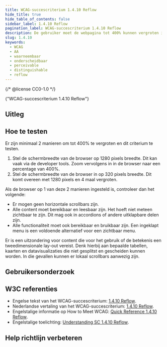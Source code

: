 ```yaml
---
title: WCAG-succescriterium 1.4.10 Reflow
hide_title: true
hide_table_of_contents: false
sidebar_label: 1.4.10 Reflow
pagination_label: WCAG-succescriterium 1.4.10 Reflow
description: De gebruiker moet de webpagina tot 400% kunnen vergroten in de browser. Dezelfde inhoud moet aanwezig zijn, en alles moet nog op eenzelfde manier werken.
slug: 1.4.10
keywords:
  - WCAG
  - AA
  - waarneembaar
  - onderscheidbaar
  - perceivable
  - distinguishable
  - reflow
---
```


{/* @license CC0-1.0 */}


<WcagHeadingGroup level={1} conformanceLevel="Niveau AA">
  {"WCAG-succescriterium 1.4.10 Reflow"}
</WcagHeadingGroup>

## Uitleg

<Summary />

## Hoe te testen

Er zijn minimaal 2 manieren om tot 400% te vergroten en dit criterium te testen.

1. Stel de schermbreedte van de browser op 1280 pixels breedte. Dit kan vaak via de developer tools. Zoom vervolgens in in de browser naar een percentage van 400%.
2. Stel de schermbreedte van de browser in op 320 pixels breedte. Dit komt overeen met 1280 pixels en 4 maal vergroten.

Als de browser op 1 van deze 2 manieren ingesteld is, controleer dan het volgende:

- Er mogen geen horizontale scrollbars zijn.
- Alle content moet bereikbaar en leesbaar zijn. Het hoeft niet meteen zichtbaar te zijn. Dit mag ook in accordions of andere uitklapbare delen zijn.
- Alle functionaliteit moet ook bereikbaar en bruikbaar zijn. Een ingeklapt menu is een voldoende alternatief voor een zichtbaar menu.

Er is een uitzondering voor content die voor het gebruik of de betekenis een tweedimensionale lay-out vereist. Denk hierbij aan bepaalde tabellen, kaarten en datavisualizaties die niet gesplitst en gescheiden kunnen worden. In die gevallen kunnen er lokaal scrollbars aanwezig zijn.

## Gebruikersonderzoek

<CTAGebruikersonderzoek />

## W3C referenties

- Engelse tekst van het WCAG-succescriterium: [<span lang="en">1.4.10 Reflow</span>](https://www.w3.org/TR/WCAG22/#reflow).
- Nederlandse vertaling van het WCAG-succescriterium: [1.4.10 Reflow](https://www.w3.org/Translations/WCAG22-nl/#reflow).
- Engelstalige informatie op <span lang="en">How to Meet WCAG</span>: [<span lang="en">Quick Reference 1.4.10 Reflow</span>](https://www.w3.org/WAI/WCAG22/quickref/#reflow).
- Engelstalige toelichting: [<span lang="en">Understanding SC 1.4.10 Reflow</span>](https://www.w3.org/WAI/WCAG22/Understanding/reflow.html).

<Disclaimer />

## Help richtlijn verbeteren

<Markdown omitH1 headinglevel={3}>
  <WCAGFooterInfo />
</Markdown>
